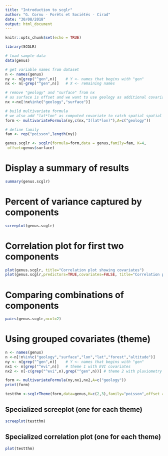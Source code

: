 ```yaml
---
title: "Introduction to scglr"
author: "G. Cornu - Forêts et Sociétés - Cirad"
date: "30/08/2018"
output: html_document
---
```


```r
knitr::opts_chunk$set(echo = TRUE)
```

```r
library(SCGLR)

# load sample data
data(genus)

# get variable names from dataset
n <- names(genus)
ny <- n[grep("^gen",n)]    # Y <- names that begins with "gen"
nx <- n[-grep("^gen",n)]   # X <- remaining names

# remove "geology" and "surface" from nx
# as surface is offset and we want to use geology as additional covariate
nx <-nx[!nx%in%c("geology","surface")]

# build multivariate formula
# we also add "lat*lon" as computed covariate to catch spatial spatial patterns
form <- multivariateFormula(ny,c(nx,"I(lat*lon)"),A=c("geology"))

# define family
fam <- rep("poisson",length(ny))

genus.scglr <- scglr(formula=form,data = genus,family=fam, K=4,
 offset=genus$surface)

```

# Display a summary of results

```r
summary(genus.scglr)
```

# Percent of variance captured by components

```r
screeplot(genus.scglr)
```

# Correlation plot for first two components

```r
plot(genus.scglr, title="Correlation plot showing covariates")
plot(genus.scglr,predictors=TRUE,covariates=FALSE, title="Correlation plot showing predictors")
```

# Comparing combinations of components

```r
pairs(genus.scglr,ncol=2)
```

# Using grouped covariates (theme)
```r
n <- names(genus)
n <-n[!n%in%c("geology","surface","lon","lat","forest","altitude")]
ny <- n[grep("^gen",n)]    # Y <- names that begins with "gen"
nx1 <- n[grep("^evi",n)]   # theme 1 with EVI covariates
nx2 <- n[-c(grep("^evi",n),grep("^gen",n))] # theme 2 with pluviometry covariates

form <- multivariateFormula(ny,nx1,nx2,A=c("geology"))
print(form)

testthm <-scglrTheme(form,data=genus,H=c(2,3),family="poisson",offset = genus$surface)
```

## Specialized screeplot (one for each theme)

```r
screeplot(testthm)
```

## Specialized correlation plot (one for each theme)

```r
plot(testthm)
```

